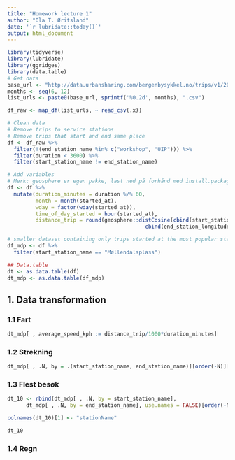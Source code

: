 ```yaml
---
title: "Homework lecture 1"
author: "Ola T. Øritsland"
date: '`r lubridate::today()`'
output: html_document
---
```


```r
library(tidyverse)
library(lubridate)
library(ggridges)
library(data.table)
# Get data
base_url <- "http://data.urbansharing.com/bergenbysykkel.no/trips/v1/2018/"
months <- seq(6, 12)
list_urls <- paste0(base_url, sprintf('%0.2d', months), ".csv")

df_raw <- map_df(list_urls, ~ read_csv(.x))

# Clean data
# Remove trips to service stations
# Remove trips that start and end same place
df <- df_raw %>% 
  filter(!(end_station_name %in% c("workshop", "UIP"))) %>% 
  filter(duration < 3600) %>% 
  filter(start_station_name != end_station_name) 

# Add variables
# Merk: geosphere er egen pakke, last ned på forhånd med install.packages("geosphere")
df <- df %>% 
  mutate(duration_minutes = duration %/% 60,
         month = month(started_at),
         wday = factor(wday(started_at)),
         time_of_day_started = hour(started_at),
         distance_trip = round(geosphere::distCosine(cbind(start_station_longitude, start_station_latitude),
                                            cbind(end_station_longitude, end_station_latitude))))

# smaller dataset containing only trips started at the most popular station
df_mdp <- df %>% 
  filter(start_station_name == "Møllendalsplass")

## Data.table
dt <- as.data.table(df)
dt_mdp <- as.data.table(df_mdp)
```

## 1. Data transformation

### 1.1 Fart

```r
dt_mdp[ , average_speed_kph := distance_trip/1000*duration_minutes]
```

### 1.2 Strekning

```r
dt_mdp[ , .N, by = .(start_station_name, end_station_name)][order(-N)][1:10]
```

### 1.3 Flest besøk

```r

dt_10 <- rbind(dt_mdp[ , .N, by = start_station_name],
      dt_mdp[ , .N, by = end_station_name], use.names = FALSE)[order(-N)][1:10]

colnames(dt_10)[1] <- "stationName"

dt_10
```

### 1.4 Regn

